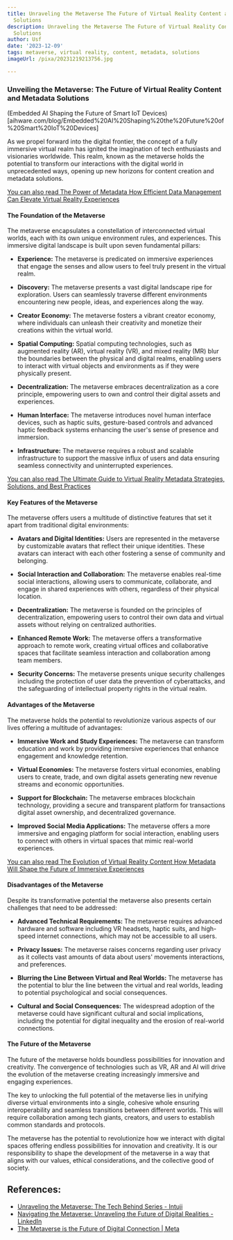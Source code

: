```yaml
---
title: Unraveling the Metaverse The Future of Virtual Reality Content and Metadata
  Solutions
description: Unraveling the Metaverse The Future of Virtual Reality Content and Metadata
  Solutions
author: Usf
date: '2023-12-09'
tags: metaverse, virtual reality, content, metadata, solutions
imageUrl: /pixa/20231219213756.jpg

---
```

### Unveiling the Metaverse: The Future of Virtual Reality Content and  Metadata Solutions
(Embedded AI Shaping the Future of Smart IoT Devices)[aihware.com/blog/Embedded%20AI%20Shaping%20the%20Future%20of%20Smart%20IoT%20Devices]

As we  propel forward into the digital frontier, the concept of a fully immersive virtual realm has ignited the  imagination of tech enthusiasts and visionaries  worldwide. This realm,  known as the metaverse holds the potential to transform our interactions with the digital world in unprecedented ways, opening up new horizons for content creation and metadata solutions.

[You can also read The Power of  Metadata How Efficient Data  Management Can Elevate Virtual Reality Experiences](The%20Power%20of%20Metadata%20How%20Efficient%20Data%20Management%20Can%20Elevate%20Virtual%20Reality%20Experiences)


#### The Foundation of the Metaverse

The metaverse  encapsulates a constellation of interconnected virtual worlds, each with its own unique environment rules, and experiences. This immersive digital landscape is built upon  seven fundamental pillars:

- **Experience:** The  metaverse is predicated on immersive experiences that engage the senses  and allow users to feel truly  present in  the virtual realm.

- **Discovery:** The metaverse  presents a vast digital landscape ripe for  exploration.  Users can seamlessly traverse different  environments encountering new people, ideas, and experiences along the way.

- **Creator Economy:** The metaverse fosters a vibrant creator economy, where individuals can unleash their  creativity and monetize their creations  within the virtual world.

- **Spatial Computing:** Spatial computing technologies, such as  augmented reality (AR), virtual reality (VR), and mixed reality (MR) blur  the boundaries between the physical and  digital realms,  enabling users to interact with virtual objects and environments as if they were physically present.

- **Decentralization:** The metaverse embraces decentralization as a core principle,  empowering users to  own and  control their digital assets and experiences.

- **Human Interface:** The metaverse  introduces novel human interface devices, such as haptic suits, gesture-based controls and advanced haptic feedback  systems enhancing the user's sense of presence and immersion.

- **Infrastructure:** The metaverse requires a robust and  scalable infrastructure  to support the massive influx of users and data ensuring seamless connectivity and uninterrupted experiences.

[You can also read The  Ultimate Guide to Virtual Reality Metadata Strategies,  Solutions, and Best Practices](The%20Ultimate%20Guide%20to%20Virtual%20Reality%20Metadata%20Strategies%2C%20Solutions%2C%20and%20Best%20Practices)


#### Key Features of the Metaverse

The metaverse offers users a multitude of distinctive features that set it apart from traditional digital environments:

-  **Avatars and Digital  Identities:** Users  are represented in the metaverse by customizable avatars that reflect their unique identities. These avatars  can interact  with each other fostering a sense of community  and belonging.

- **Social Interaction and Collaboration:** The metaverse enables  real-time social  interactions, allowing  users to communicate, collaborate, and engage in shared  experiences with others,  regardless of their physical  location.

- **Decentralization:** The metaverse is  founded on the principles of decentralization, empowering users  to control their  own data and virtual assets without relying on centralized authorities.

- **Enhanced Remote Work:** The metaverse offers a transformative approach to remote work,  creating virtual offices  and collaborative spaces that facilitate seamless interaction and collaboration among team members.

- **Security Concerns:** The metaverse  presents unique security challenges including the protection of user data the prevention of cyberattacks, and the safeguarding of intellectual property rights in the virtual realm.

#### Advantages of the Metaverse

The metaverse holds the potential to revolutionize various aspects of our lives offering a  multitude of advantages:

- **Immersive Work  and Study Experiences:** The metaverse can transform education and work by providing immersive experiences that enhance engagement and knowledge retention.

- **Virtual Economies:** The  metaverse fosters virtual economies, enabling users to create, trade, and own digital assets generating new revenue streams and economic opportunities.

- **Support for Blockchain:** The metaverse embraces  blockchain technology, providing a secure and transparent platform for transactions  digital asset ownership,  and decentralized governance.

- **Improved Social Media Applications:**  The metaverse offers a more  immersive and engaging platform for social interaction, enabling users  to  connect with others in virtual spaces that mimic real-world experiences.

[You can also  read The Evolution  of Virtual Reality Content How Metadata Will  Shape the Future of Immersive Experiences](The%20Evolution%20of%20Virtual%20Reality%20Content%20How%20Metadata%20Will%20Shape%20the%20Future%20of%20Immersive%20Experiences)


#### Disadvantages of the Metaverse

Despite its transformative potential the metaverse also presents certain challenges  that need to be addressed:

- **Advanced Technical Requirements:** The metaverse requires advanced hardware and software including VR headsets, haptic suits, and high-speed  internet  connections, which may not be accessible to all users.

-  **Privacy  Issues:** The metaverse raises concerns regarding user privacy as it collects vast amounts of data about users' movements interactions, and preferences.

- **Blurring the Line Between Virtual  and Real Worlds:** The metaverse has the potential to blur the line between the virtual and real worlds, leading to potential psychological and social consequences.

- **Cultural and Social Consequences:**  The widespread adoption of the metaverse could have significant cultural and social implications, including the potential for  digital inequality and the erosion of real-world connections.

#### The Future of  the Metaverse

The future of the metaverse  holds boundless possibilities  for innovation and creativity. The  convergence of technologies such as VR,  AR and AI will drive  the  evolution of the metaverse creating increasingly immersive and engaging experiences.

The key to unlocking the full potential of the metaverse lies in unifying diverse virtual environments into a single, cohesive whole ensuring interoperability and seamless  transitions between  different worlds.  This will require collaboration  among tech giants, creators,  and users to establish  common standards and  protocols.

The metaverse has the potential to revolutionize how we interact with digital spaces offering endless possibilities for innovation and creativity. It is our responsibility to shape the development of the metaverse in a way that aligns with our values, ethical considerations, and  the  collective good of society.

## References:
- [Unraveling the Metaverse: The Tech Behind Series - Intuji](https://intuji.com/the-metaverse-the-tech-behind-series/)
- [Navigating the Metaverse: Unraveling the Future of Digital Realities - LinkedIn](https://www.linkedin.com/pulse/navigating-metaverse-unraveling-future-digital-realities-asmae-saber-kpzhe)
- [The Metaverse is the Future of Digital Connection | Meta](https://about.meta.com/metaverse/)
